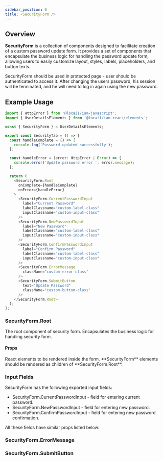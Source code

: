 ```yaml
---
sidebar_position: 0
title: <SecurityForm />
---
```



## Overview

**SecurityForm** is a collection of components designed to facilitate creation of a custom password update form.
It provides a set of components that encapsulate the business logic for handling the password update form, allowing
users to easily customize layout, styles, labels, placeholders, and button texts.

<Note>
  SecurityForm should be used in protected page - user should be authenticated to access it.
</Note>

<Warning>
  After changing the users password, his session will be terminated, and he will need to log in again using the new password.
</Warning>

## Example Usage

```typescript custom-security-form.tsx
import { HttpError } from '@locai1/iam-javascript';
import { UserDetailsElements } from '@locai1/iam-react/elements';

const { SecurityForm } = UserDetailsElements;

export const SecurityTab = () => {
  const handleComplete = () => {
    console.log('Password updated successfully');
  };

  const handleError = (error: HttpError | Error) => {
    console.error('Update password error ', error.message);
  };

  return (
    <SecurityForm.Root
      onComplete={handleComplete}
      onError={handleError}
    >
      <SecurityForm.CurrentPasswordInput
        label="Current Password"
        labelClassname="custom-label-class"
        inputClassname="custom-input-class"
      />
      <SecurityForm.NewPasswordInput
        label="New Password"
        labelClassname="custom-label-class"
        inputClassname="custom-input-class"
      />
      <SecurityForm.ConfirmPasswordInput
        label="Confirm Password"
        labelClassname="custom-label-class"
        inputClassname="custom-input-class"
      />
      <SecurityForm.ErrorMessage
        className="custom-error-class"
      />
      <SecurityForm.SubmitButton
        text="Update Password"
        className="custom-button-class"
      />
    </SecurityForm.Root>
  );
};
```

### SecurityForm.Root

The root component of security form. Encapsulates the business logic for handling security form.

#### Props

<ResponseField name="children" type="ReactNode">
  React elements to be rendered inside the form. **SecurityForm** elements should be rendered as children of **SecurityForm.Root**.
</ResponseField>

### Input Fields

SecurityForm has the following exported input fields:

- SecurityForm.CurrentPasswordInput - field for entering current password.
- SecurityForm.NewPasswordInput - field for entering new password.
- SecurityForm.ConfirmPasswordInput - field for entering new password confirmation.

All these fields have similar props listed below:

<InputFieldProps />

### SecurityForm.ErrorMessage

<ErrorMessage />

### SecurityForm.SubmitButton

<SubmitButton />
